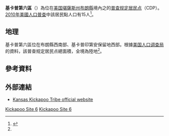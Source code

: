 {{Infobox settlement
|name = 基卡普第六區
|native_name = Kickapoo Site 6
|settlement_type = [[普查规定居民点|普查规定居民点]]
|pushpin_map = USA Kansas
|subdivision_type = [[世界政區索引|國家]]
|subdivision_name = [[美国|美国]]
|subdivision_type1 = [[美國行政區劃|州]]
|subdivision_name1 = [[堪薩斯州|堪薩斯州]]
|subdivision_type2 = [[堪薩斯州行政區劃|縣]]
|subdivision_name2 = [[布朗縣_(堪薩斯州)|布朗縣]]
|area_total_km2 = 0.8
|area_land_km2 = 0.8
|area_water_km2 = 0.0
|area_total_sq_mi = 
|area_land_sq_mi = 
|area_water_sq_mi = 
|population_as_of = [[2010年美國人口普查|2010]]
|population_footnotes = 
|population_total = 15
|population_density_km2 = 18.6
|population_density_sq_mi = 
|timezone = [[北美中部时区|CST]]
|utc_offset = -6
|timezone_DST = CDT
|utc_offset_DST = -5
|elevation_footnotes = <ref name="gnis">{{GNIS|2583503}}</ref>
|elevation_m = 
|elevation_ft = 1070
|coordinates_display = inline,title
|coordinates_type = region:US_type:city
|latd = 39 |latm = 41 |lats = 44 |latNS = N
|longd = 95 |longm = 41 |longs = 30 |longEW = W
|blank_name = [[聯邦資料處理標準|FIPS編碼]]
|blank_info = 20-36740
|blank1_name = [[地名信息系统|GNIS]] ID
|blank1_info = 2583503<ref name="gnis"/>
|website = 
|footnotes = 
}}

'''基卡普第六區'''（{{lang-en|'''Kickapoo Site 6'''}}）為位在[[美国|美国]][[堪薩斯州|堪薩斯州]][[布朗縣_(堪薩斯州)|布朗縣]]境內之{{le|基卡普印第安保留地 (堪薩斯州)|Kickapoo Tribe in Kansas|基卡普印第安保留地}}的[[普查规定居民点|普查规定居民点]]（CDP）。[[2010年美國人口普查|2010年美國人口普查]]中該居民點人口有15人<ref name="Census 2010">{{Cite web| url=http://factfinder2.census.gov/bkmk/table/1.0/en/DEC/10_DP/G001/1600000US2036740| title=Geographic Identifiers: 2010 Demographic Profile Data (G001): Kickapoo Site 6 CDP, Kansas| publisher=U.S. Census Bureau, American Factfinder| accessdate=November 18, 2013}}</ref>。

==地理==
基卡普第六區位在布朗縣西南部、基卡普印第安保留地西部。根據[[美国人口调查局|美国人口调查局]]的資料，該普查规定居民点總面積{{convert|0.8|sqkm|sqmi}}，全境為陸地<ref name="Census 2010"/>。

==參考資料==
{{Reflist}}

==外部連結==
*[https://web.archive.org/web/20131203002028/http://ktik-nsn.gov/home.htm Kansas Kickapoo Tribe official website]

{{布朗縣 (堪薩斯州)}}

[[Category:布朗縣普查規定居民點_(堪薩斯州)|Kickapoo Site 6]]
[[Category:堪薩斯州普查規定居民點|Kickapoo Site 6]]

{{BrownCountyKS-geo-stub}}